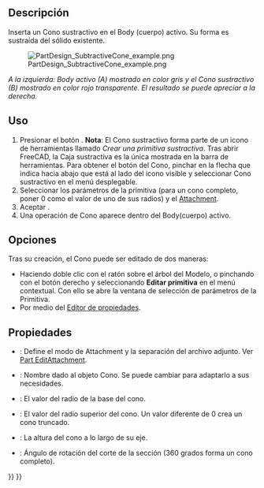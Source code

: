 <languages/>

<div class="mw-translate-fuzzy">
{{Docnav/es
|[[PartDesign_SubtractiveBox/es|Caja sustractiva]]
|[[PartDesign_SubtractiveCylinder/es|Cilindro sustractivo]]
|[[PartDesign_Workbench/es|PartDesign]]
|IconL=PartDesign_SubtractiveBox.svg
|IconR=PartDesign_SubtractiveCylinder.svg
|IconC=Workbench_PartDesign.svg
}}
</div>

<div class="mw-translate-fuzzy">
{{GuiCommand/es
|Name=PartDesign SubtractiveCone
|Name/es=PartDesign Cono sustractivo
|MenuLocation=Part Design → Crear una primitiva sustractiva → Cono sustractivo
|Workbenches=[[PartDesign_Workbench/es|PartDesign]]
|Version=0.17
|SeeAlso=[[PartDesign_CompPrimitiveSubtractive/es|Crear una Primitiva sustractiva]], [[PartDesign_AdditiveCone|Additive Cone]]
}}
</div>

<span id="Description"></span>
==Descripción==

Inserta un Cono sustractivo en el Body (cuerpo) activo. Su forma es sustraída del sólido existente.

[[File:PartDesign_SubtractiveCone_example.png|none]]

''A la izquierda: Body activo (A) mostrado en color gris y el Cono sustractivo (B) mostrado en color rojo transparente. El resultado se puede apreciar a la derecha.''

<span id="Usage"></span>
==Uso==

<div class="mw-translate-fuzzy">
# Presionar el botón {{KEY|[[Image:PartDesign SubtractiveCone.svg|24px]] '''Cono sustractivo'''}} . '''Nota''': El Cono sustractivo forma parte de un icono de herramientas llamado ''Crear una primitiva sustractiva''. Tras abrir FreeCAD, la Caja sustractiva es la única mostrada en la barra de herramientas. Para obtener el botón del Cono, pinchar en la flecha que indica hacia abajo que está al lado del icono visible y seleccionar Cono sustractivo en el menú desplegable.
# Seleccionar los parámetros de la primitiva (para un cono completo, poner 0 como el valor de uno de sus radios) y el [[Part_EditAttachment|Attachment]].
# Aceptar {{KEY|OK}}.
# Una operación de Cono aparece dentro del Body(cuerpo) activo.
</div>

<span id="Options"></span>
==Opciones== 

Tras su creación, el Cono puede ser editado de dos maneras:
* Haciendo doble clic con el ratón sobre el árbol del Modelo, o pinchando con el botón derecho y seleccionando '''Editar primitiva''' en el menú contextual. Con ello se abre la ventana de selección de parámetros de la Primitiva.
* Por medio del  [[Property_editor/es|Editor de propiedades]].

<span id="Properties"></span>
==Propiedades==

<div class="mw-translate-fuzzy">
* {{PropertyData/es|Attachment}}: Define el modo de Attachment y la separación del archivo adjunto. Ver [[Part_EditAttachment|Part EditAttachment]].
* {{PropertyData/es|Label}}: Nombre dado al objeto Cono. Se puede cambiar para adaptarlo a sus necesidades.
* {{PropertyData/es|Radio1}}: El valor del radio de la base del cono.
* {{PropertyData/es|Radio2}}: El valor del radio superior del cono. Un valor diferente de 0 crea un cono truncado.
* {{PropertyData/es|Altura}}: La altura del cono a lo largo de su eje.
* {{PropertyData/es|Ángulo}}: Ángulo de rotación del corte de la sección (360 grados forma un cono completo).
</div>


<div class="mw-translate-fuzzy">
{{Docnav/es
|[[PartDesign_SubtractiveBox/es|Caja sustractiva]]
|[[PartDesign_SubtractiveCylinder/es|Cilindro sustractivo]]
|[[PartDesign_Workbench/es|PartDesign]]
|IconL=PartDesign_SubtractiveBox.svg
|IconR=PartDesign_SubtractiveCylinder.svg
|IconC=Workbench_PartDesign.svg
}}
</div>

{{PartDesign_Tools_navi{{#translation:}}}}
{{Userdocnavi{{#translation:}}}}